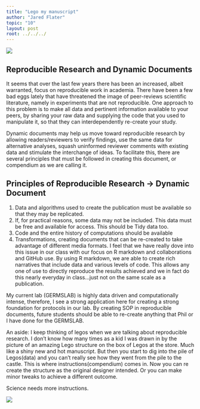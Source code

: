 ```yaml
---
title: "Lego my manuscript"
author: "Jared Flater"
topic: "10"
layout: post
root: ../../../
---
```


![](images/jf_pileolegos.jpg)

## Reproducible Research and Dynamic Documents

It seems that over the last few years there has been an increased, albeit warranted, focus on reproducible work in academia. There have been a few bad eggs lately that have threatened the image of peer-reviews scientific literature, namely in experiments that are not reproducible. One approach to this problem is to make all data and pertinent information available to your peers, by sharing your raw data and supplying the code that you used to manipulate it, so that they can interdependently re-create your study. 

Dynamic documents may help us move toward reproducible research by allowing readers/reviewers to verify findings, use the same data for alternative analyses, squash uninformed reviewer comments with existing data and stimulate the interchange of ideas. 
To facilitate this, there are several principles that must be followed in creating this document, or compendium as we are calling it. 

## Principles of Reproducible Research -> Dynamic Document
1. Data and algorithms used to create the publication must be available so that they may be replicated.
2. If, for practical reasons, some data may not be included. This data must be free and available for access. This should be Tidy data too.
3. Code and the entire history of computations should be available
4. Transformations, creating documents that can be re-created to take advantage of different media formats. 
I feel that we have really dove into this issue in our class with our focus on R markdown and collaborations and GitHub use. By using R markdown, we are able to create rich narratives that include data and various levels of code. This allows any one of use to directly reproduce the results achieved and we in fact do this nearly everyday in class...just not on the same scale as a publication. 

My current lab (GERMSLAB) is highly data driven and computationally intense, therefore, I see a strong application here for creating a strong foundation for protocols in our lab. By creating SOP in reproducible documents, future students should be able to re-create anything that Phil or I have done for the GERMSLAB.

An aside: I keep thinking of legos when we are talking about reproducible research. I don't know how many times as a kid I was drawn in by the picture of an amazing Lego structure on the box of Legos at the store. Much like a shiny new and hot manuscript. But then you start to dig into the pile of Legos(data) and you can't really see how they went from the pile to the castle. This is where instructions(compendium) comes in. Now you can re create the structure as the original designer intended. Or you can make minor tweaks to achieve a different outcome. 

Science needs more instructions. 

![](images/jf_lego_castle.jpg)
